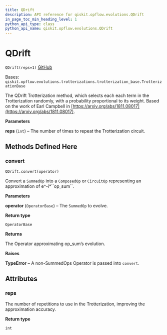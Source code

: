 ```yaml
---
title: QDrift
description: API reference for qiskit.opflow.evolutions.QDrift
in_page_toc_min_heading_level: 1
python_api_type: class
python_api_name: qiskit.opflow.evolutions.QDrift
---
```


# QDrift

<span id="qiskit.opflow.evolutions.QDrift" />

`QDrift(reps=1)` [GitHub](https://github.com/qiskit/qiskit/tree/stable/0.18/qiskit/opflow/evolutions/trotterizations/qdrift.py "view source code")

Bases: `qiskit.opflow.evolutions.trotterizations.trotterization_base.TrotterizationBase`

The QDrift Trotterization method, which selects each each term in the Trotterization randomly, with a probability proportional to its weight. Based on the work of Earl Campbell in [https://arxiv.org/abs/1811.08017](https://arxiv.org/abs/1811.08017).

**Parameters**

**reps** (`int`) – The number of times to repeat the Trotterization circuit.

## Methods Defined Here

### convert

<span id="qiskit.opflow.evolutions.QDrift.convert" />

`QDrift.convert(operator)`

Convert a `SummedOp` into a `ComposedOp` or `CircuitOp` representing an approximation of e^-i\*\`\`op\_sum\`\`.

**Parameters**

**operator** (`OperatorBase`) – The `SummedOp` to evolve.

**Return type**

`OperatorBase`

**Returns**

The Operator approximating op\_sum’s evolution.

**Raises**

**TypeError** – A non-SummedOps Operator is passed into `convert`.

## Attributes

<span id="qiskit.opflow.evolutions.QDrift.reps" />

### reps

The number of repetitions to use in the Trotterization, improving the approximation accuracy.

**Return type**

`int`

